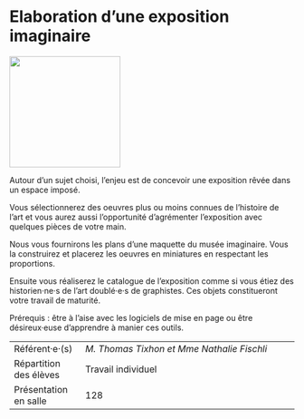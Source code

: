# Elaboration d'une exposition imaginaire

::: {.center data-latex=""}
![](images/elaboration-d-une-exposition-imaginaire.png){height=14em}
:::

Autour d'un sujet choisi, l'enjeu est de concevoir une exposition
rêvée dans un espace imposé.

Vous sélectionnerez des oeuvres plus ou moins connues de l'histoire de
l'art et vous aurez aussi l'opportunité d'agrémenter l'exposition
avec quelques pièces de votre main.

Nous vous fournirons les plans d'une maquette du musée imaginaire. Vous
la construirez et placerez les oeuvres en miniatures en respectant les
proportions.

Ensuite vous réaliserez le catalogue de l'exposition comme si vous
étiez des historien·ne·s de l'art doublé·e·s de graphistes. Ces objets
constitueront votre travail de maturité.

Prérequis : être à l'aise avec les logiciels de mise en page ou être
désireux·euse d'apprendre à manier ces outils.

::: {.small data-latex=""}
|                        |                                            |
| :------------- | :----------------------------------------- |
| Référent·e·(s)         | _M. Thomas Tixhon et Mme Nathalie Fischli_                              |
| Répartition des élèves | Travail individuel                                |
| Présentation en salle  | 128                                  |
:::